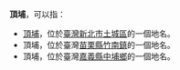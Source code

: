 '''頂埔'''，可以指：

* [[頂埔_(新北市)|頂埔]]，位於[[臺灣|臺灣]][[新北市|新北市]][[土城區|土城區]]的一個地名。
* 頂埔，位於臺灣[[苗栗縣|苗栗縣]][[竹南鎮|竹南鎮]]的一個地名。
* 頂埔，位於臺灣[[嘉義縣|嘉義縣]][[中埔鄉|中埔鄉]]的一個地名。

{{disambig|cat=二字臺灣地名消歧義}}
